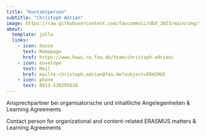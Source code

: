 ```yaml
---
title: "Kontaktperson"
subtitle: "Christoph Adrian"
image: https://raw.githubusercontent.com/faucommsci/dbd_2023/main/img/team/ca.png
about:
  template: jolla
  links:
    - icon: house
      text: Homepage
      href: https://www.kowi.rw.fau.de/team/christoph-adrian/
    - icon: envelope
      text: Mail
      href: mailto:christoph.adrian@fau.de?subject=ERASMUS
    - icon: phone
      text: 0911-530295618  
---
```


Ansprechpartner bei organisatorische und inhaltliche Angelegenheiten & Learning Agreements
<p>
Contact person for organizational and content-related ERASMUS matters & Learning Agreements

